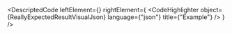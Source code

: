 
<DescriptedCode
  leftElement={<ReallyExpectedResultDesc />}
  rightElement={
    <CodeHighlighter
      object={ReallyExpectedResultVisualJson}
      language={"json"}
      title={"Example"}
    />
  }
/>
